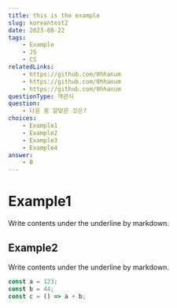 ```yaml
---
title: this is the example
slug: koreantest2
date: 2023-08-22
tags:
    - Example
    - JS
    - CS
relatedLinks:
    - https://github.com/0hhanum
    - https://github.com/0hhanum
    - https://github.com/0hhanum
questionType: 객관식
question:
    - 다음 중 알맞은 것은?
choices:
    - Example1
    - Example2
    - Example3
    - Example4
answer:
    - B
---
```


# Example1

Write contents under the underline by markdown.

## Example2

Write contents under the underline by markdown.

```javascript
const a = 123;
const b = 44;
const c = () => a + b;
```
